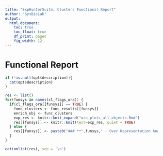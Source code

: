 ```yaml
---
title: "ExpHunterSuite: Clusters Functional Report"
author: "SysBioLab"
output:
  html_document:
    toc: true
    toc_float: true
    df_print: paged
    fig_width: 12
---
```


<style type='text/css'>
    body .main-container { 
        max-width: 90%;
    
    }

    .plot_real_size {
      overflow: scroll;
      max-height: 600px;
    }

    .plot_real_size img{
      max-width: none;
      max-height: none;
    }

    embed {
   
  }   
</style>

# **Functional Report**


```r
if (!is.null(opt$description)){
  cat(opt$description)
}

```

```r

res <- list()
for(funsys in names(cl_flags_ora)) {
  if(cl_flags_ora[[funsys]] == TRUE) {
    func_clusters <- func_results[[funsys]]
    enrich_obj <- func_clusters
    exp_res <- knitr::knit_expand("ora_plots_all_objects.Rmd")
    res[[funsys]] <- knitr::knit(text=exp_res, quiet = TRUE)
  } else {
    res[[funsys]] <- paste0("### **",funsys," - Over Representation Analysis**\nNo enrichment found for ", funsys,"\n")
  }
}

cat(unlist(res), sep = '\n')

```


